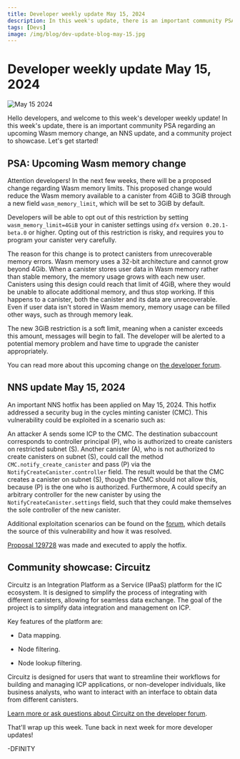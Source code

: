 ```yaml
---
title: Developer weekly update May 15, 2024
description: In this week's update, there is an important community PSA regarding an upcoming Wasm memory change, an NNS update, and a community project to showcase.
tags: [Devs]
image: /img/blog/dev-update-blog-may-15.jpg
---
```


# Developer weekly update May 15, 2024

![May 15 2024](../../static/img/blog/dev-update-blog-may-15.jpg)

Hello developers, and welcome to this week's developer weekly update! In this week's update, there is an important community PSA regarding an upcoming Wasm memory change, an NNS update, and a community project to showcase. Let's get started!

## PSA: Upcoming Wasm memory change

Attention developers! In the next few weeks, there will be a proposed change regarding Wasm memory limits. This proposed change would reduce the Wasm memory available to a canister from 4GiB to 3GiB through a new field `wasm_memory_limit`, which will be set to 3GiB by default.

Developers will be able to opt out of this restriction by setting `wasm_memory_limit=4GiB` your in canister settings using `dfx` version` 0.20.1-beta.0` or higher. Opting out of this restriction is risky, and requires you to program your canister very carefully.

The reason for this change is to protect canisters from unrecoverable memory errors. Wasm memory uses a 32-bit architecture and cannot grow beyond 4Gib. When a canister stores user data in Wasm memory rather than stable memory, the memory usage grows with each new user. Canisters using this design could reach that limit of 4GiB, where they would be unable to allocate additional memory, and thus stop working. If this happens to a canister, both the canister and its data are unrecoverable. Even if user data isn't stored in Wasm memory, memory usage can be filled other ways, such as through memory leak.

The new 3GiB restriction is a soft limit, meaning when a canister exceeds this amount, messages will begin to fall. The developer will be alerted to a potential memory problem and have time to upgrade the canister appropriately.

You can read more about this upcoming change on [the developer forum](https://forum.dfinity.org/t/psa-upcoming-wasm-memory-limit-may-break-your-canisters/30766).

## NNS update May 15, 2024

An important NNS hotfix has been applied on May 15, 2024. This hotfix addressed a security bug in the cycles minting canister (CMC). This vulnerability could be exploited in a scenario such as:

An attacker A sends some ICP to the CMC. The destination subaccount corresponds to controller principal (P), who is authorized to create canisters on restricted subnet (S). Another canister (A), who is not authorized to create canisters on subnet (S), could call the method `CMC.notify_create_canister` and pass (P) via the `NotifyCreateCanister.controller` field. The result would be that the CMC creates a canister on subnet (S), though the CMC should not allow this, because (P) is the one who is authorized. Furthermore, A could specify an arbitrary controller for the new canister by using the `NotifyCreateCanister.settings` field, such that they could make themselves the sole controller of the new canister.

Additional exploitation scenarios can be found on the [forum](https://forum.dfinity.org/t/nns-update-2024-05-15-cycles-minting-canister-hotfix-proposal-129728/30807), which details the source of this vulnerability and how it was resolved.

[Proposal 129728](https://dashboard.internetcomputer.org/proposal/129728) was made and executed to apply the hotfix.

## Community showcase: Circuitz

Circuitz is an Integration Platform as a Service (IPaaS) platform for the IC ecosystem. It is designed to simplify the process of integrating with different canisters, allowing for seamless data exchange. The goal of the project is to simplify data integration and management on ICP.

Key features of the platform are:

- Data mapping.

- Node filtering.

- Node lookup filtering.

Circuitz is designed for users that want to streamline their workflows for building and managing ICP applications, or non-developer individuals, like business analysts, who want to interact with an interface to obtain data from different canisters.

[Learn more or ask questions about Circuitz on the developer forum](https://forum.dfinity.org/t/circuitz-ipaas-on-the-ic/30590).

That'll wrap up this week. Tune back in next week for more developer updates!

-DFINITY
